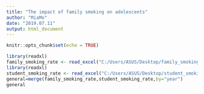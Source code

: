 ---
title: "The impact of family smoking on adolescents"
author: "MiaMo"
date: "2019.07.11"
output: html_document
---

```{r setup, include=FALSE}
knitr::opts_chunk$set(echo = TRUE)
```

```{r hw,echo=FALSE}
library(readxl)
family_smoking_rate <- read_excel("C:/Users/ASUS/Desktop/family_smoking_rate.xls")
library(readxl)
student_smoking_rate <- read_excel("C:/Users/ASUS/Desktop/student_smoking_rate.xlt")
general=merge(family_smoking_rate,student_smoking_rate,by="year")
general
```
